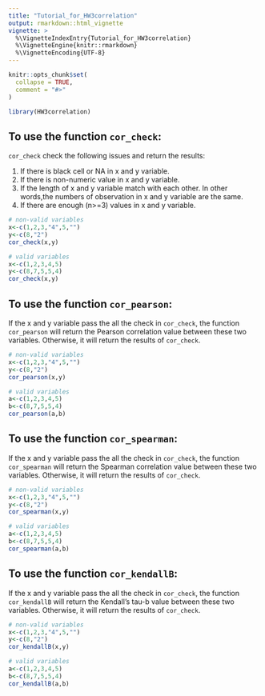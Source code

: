 ```yaml
---
title: "Tutorial_for_HW3correlation"
output: rmarkdown::html_vignette
vignette: >
  %\VignetteIndexEntry{Tutorial_for_HW3correlation}
  %\VignetteEngine{knitr::rmarkdown}
  %\VignetteEncoding{UTF-8}
---
```


```r
knitr::opts_chunk$set(
  collapse = TRUE,
  comment = "#>"
)
```

```r
library(HW3correlation)
```

## To use the function `cor_check`:

`cor_check` check the following issues and return the results:

1. If there is black cell or NA in x and y variable.
2. If there is non-numeric value in x and y variable.
3. If the length of x and y variable match with each other. In other words,the numbers of observation in x and y variable are the same.
4. If there are enough (n>=3) values in x and y variable.
```r
# non-valid variables
x<-c(1,2,3,"4",5,"")
y<-c(8,"2")
cor_check(x,y)

# valid variables
x<-c(1,2,3,4,5)
y<-c(8,7,5,5,4)
cor_check(x,y)
```

## To use the function `cor_pearson`:

If the x and y variable pass the all the check in `cor_check`, the function `cor_pearson` will return the Pearson correlation value between these two variables. Otherwise, it will return the results of `cor_check`.
```r
# non-valid variables
x<-c(1,2,3,"4",5,"")
y<-c(8,"2")
cor_pearson(x,y)

# valid variables
a<-c(1,2,3,4,5)
b<-c(8,7,5,5,4)
cor_pearson(a,b)
```

## To use the function `cor_spearman`:

If the x and y variable pass the all the check in `cor_check`, the function `cor_spearman` will return the  Spearman correlation value between these two variables. Otherwise, it will return the results of `cor_check`.
```r
# non-valid variables
x<-c(1,2,3,"4",5,"")
y<-c(8,"2")
cor_spearman(x,y)

# valid variables
a<-c(1,2,3,4,5)
b<-c(8,7,5,5,4)
cor_spearman(a,b)
```


## To use the function `cor_kendallB`:

If the x and y variable pass the all the check in `cor_check`, the function `cor_kendallB` will return the Kendall’s tau-b value between these two variables. Otherwise, it will return the results of `cor_check`.
```r
# non-valid variables
x<-c(1,2,3,"4",5,"")
y<-c(8,"2")
cor_kendallB(x,y)

# valid variables
a<-c(1,2,3,4,5)
b<-c(8,7,5,5,4)
cor_kendallB(a,b)
```

